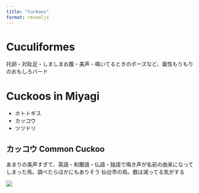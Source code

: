---
title: "Cuckoos"
format: revealjs
---

# Cuculiformes

托卵・対趾足・しましまお腹・美声・鳴いてるときのポーズなど、属性もりもりのおもしろバード

# Cuckoos in Miyagi
-   ホトトギス
-   カッコウ
-   ツツドリ

## カッコウ Common Cuckoo
あまりの美声すぎて、英語・和蘭語・仏語・独語で鳴き声が名前の由来になってしまった鳥。調べたらほかにもありそう
仙台市の鳥。数は減ってる気がする

![](../../image/bird_list/Cuculiformes/Common_Cuckoo1.jpg){.r-stretch .lightbox}